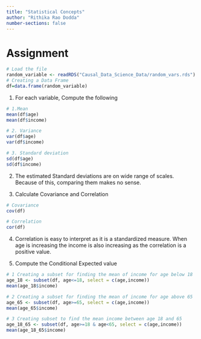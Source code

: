 ```yaml
---
title: "Statistical Concepts"
author: "Rithika Rao Dodda"
number-sections: false
---
```

# Assignment

```r
# Load the file
random_variable <- readRDS("Causal_Data_Science_Data/random_vars.rds")
# Creating a Data Frame
df=data.frame(random_variable)
```

1. For each variable, Compute the following
```r
# 1.Mean 
mean(df$age)
mean(df$income)
```

```r
# 2. Variance
var(df$age)
var(df$income)
```

```r
# 3. Standard deviation
sd(df$age)
sd(df$income)
```

2. The estimated Standard deviations are on wide range of scales. Because of this, comparing them makes no sense.

3. Calculate Covariance and Correlation

```r
# Covariance
cov(df)
```

```r
# Correlation
cor(df)
```

4.  Correlation is easy to interpret as it is a standardized measure. When age is increasing the income is also increasing as the correlation is a positive value.

5. Compute the Conditional Expected value
```r
# 1 Creating a subset for finding the mean of income for age below 18
age_18 <- subset(df, age<=18, select = c(age,income))
mean(age_18$income)
```

```r
# 2 Creating a subset for finding the mean of income for age above 65
age_65 <- subset(df, age>=65, select = c(age,income))
mean(age_65$income)
```

```r
# 3 Creating subset to find the mean income between age 18 and 65
age_18_65 <- subset(df, age>=18 & age<65, select = c(age,income))
mean(age_18_65$income)
```
